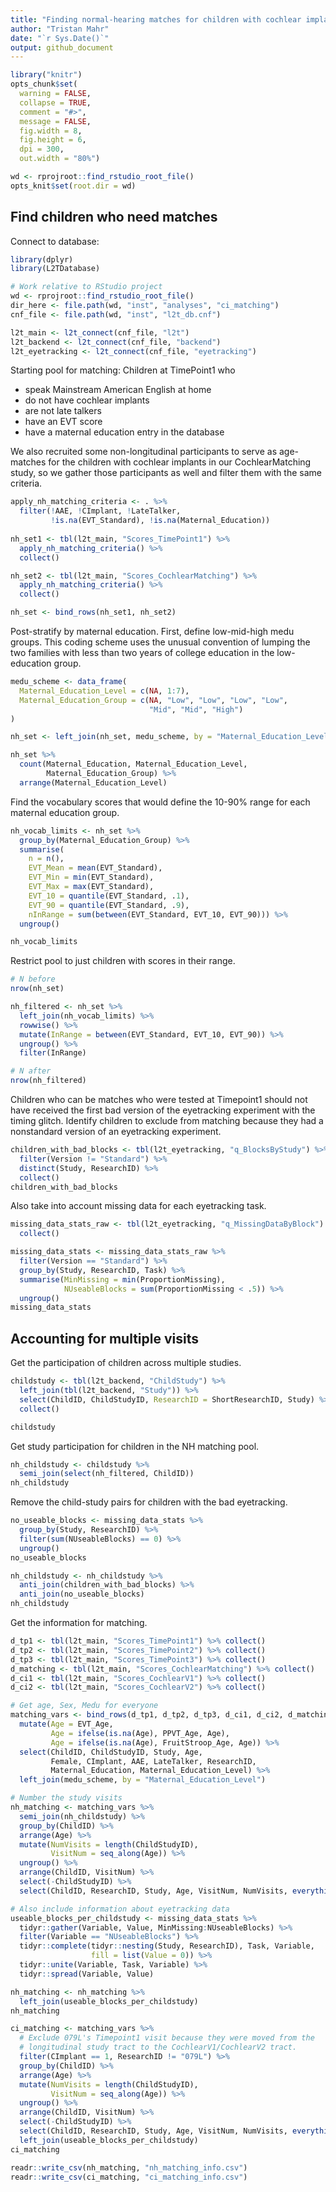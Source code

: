```yaml
---
title: "Finding normal-hearing matches for children with cochlear implants"
author: "Tristan Mahr"
date: "`r Sys.Date()`"
output: github_document
---
```


```r
library("knitr")
opts_chunk$set(
  warning = FALSE,
  collapse = TRUE, 
  comment = "#>", 
  message = FALSE,
  fig.width = 8,
  fig.height = 6,
  dpi = 300,
  out.width = "80%")

wd <- rprojroot::find_rstudio_root_file()
opts_knit$set(root.dir = wd)
```

## Find children who need matches

Connect to database:

```r
library(dplyr)
library(L2TDatabase)

# Work relative to RStudio project
wd <- rprojroot::find_rstudio_root_file()
dir_here <- file.path(wd, "inst", "analyses", "ci_matching")
cnf_file <- file.path(wd, "inst", "l2t_db.cnf")

l2t_main <- l2t_connect(cnf_file, "l2t")
l2t_backend <- l2t_connect(cnf_file, "backend")
l2t_eyetracking <- l2t_connect(cnf_file, "eyetracking")
```


Starting pool for matching: Children at TimePoint1 who

* speak Mainstream American English at home
* do not have cochlear implants
* are not late talkers
* have an EVT score
* have a maternal education entry in the database

We also recruited some non-longitudinal participants to serve as age-matches for
the children with cochlear implants in our CochlearMatching study, so we gather
those participants as well and filter them with the same criteria.

```r
apply_nh_matching_criteria <- . %>% 
  filter(!AAE, !CImplant, !LateTalker, 
         !is.na(EVT_Standard), !is.na(Maternal_Education))
  
nh_set1 <- tbl(l2t_main, "Scores_TimePoint1") %>% 
  apply_nh_matching_criteria() %>% 
  collect()

nh_set2 <- tbl(l2t_main, "Scores_CochlearMatching") %>% 
  apply_nh_matching_criteria() %>% 
  collect()

nh_set <- bind_rows(nh_set1, nh_set2)
```

Post-stratify by maternal education. First, define low-mid-high medu groups.
This coding scheme uses the unusual convention of lumping the two families
with less than two years of college education in the low-education group.

```r
medu_scheme <- data_frame(
  Maternal_Education_Level = c(NA, 1:7),
  Maternal_Education_Group = c(NA, "Low", "Low", "Low", "Low", 
                               "Mid", "Mid", "High")
)

nh_set <- left_join(nh_set, medu_scheme, by = "Maternal_Education_Level")

nh_set %>% 
  count(Maternal_Education, Maternal_Education_Level, 
        Maternal_Education_Group) %>% 
  arrange(Maternal_Education_Level)
```

Find the vocabulary scores that would define the 10-90% range for each maternal
education group.

```r
nh_vocab_limits <- nh_set %>% 
  group_by(Maternal_Education_Group) %>% 
  summarise(
    n = n(),
    EVT_Mean = mean(EVT_Standard),
    EVT_Min = min(EVT_Standard), 
    EVT_Max = max(EVT_Standard),
    EVT_10 = quantile(EVT_Standard, .1),
    EVT_90 = quantile(EVT_Standard, .9),
    nInRange = sum(between(EVT_Standard, EVT_10, EVT_90))) %>% 
  ungroup()

nh_vocab_limits
```

Restrict pool to just children with scores in their range.

```r
# N before
nrow(nh_set)

nh_filtered <- nh_set %>% 
  left_join(nh_vocab_limits) %>% 
  rowwise() %>% 
  mutate(InRange = between(EVT_Standard, EVT_10, EVT_90)) %>% 
  ungroup() %>% 
  filter(InRange)

# N after
nrow(nh_filtered)
```

Children who can be matches who were tested at Timepoint1 should not have
received the first bad version of the eyetracking experiment with the timing
glitch. Identify children to exclude from matching because they had a
nonstandard version of an eyetracking experiment.

```r
children_with_bad_blocks <- tbl(l2t_eyetracking, "q_BlocksByStudy") %>% 
  filter(Version != "Standard") %>% 
  distinct(Study, ResearchID) %>% 
  collect()
children_with_bad_blocks
```

Also take into account missing data for each eyetracking task.

```r
missing_data_stats_raw <- tbl(l2t_eyetracking, "q_MissingDataByBlock") %>% 
  collect()

missing_data_stats <- missing_data_stats_raw %>% 
  filter(Version == "Standard") %>% 
  group_by(Study, ResearchID, Task) %>% 
  summarise(MinMissing = min(ProportionMissing),
            NUseableBlocks = sum(ProportionMissing < .5)) %>% 
  ungroup()
missing_data_stats
```


## Accounting for multiple visits

Get the participation of children across multiple studies.

```r
childstudy <- tbl(l2t_backend, "ChildStudy") %>% 
  left_join(tbl(l2t_backend, "Study")) %>% 
  select(ChildID, ChildStudyID, ResearchID = ShortResearchID, Study) %>% 
  collect()

childstudy
```

Get study participation for children in the NH matching pool.

```r
nh_childstudy <- childstudy %>% 
  semi_join(select(nh_filtered, ChildID))
nh_childstudy
```

Remove the child-study pairs for children with the bad eyetracking.

```r
no_useable_blocks <- missing_data_stats %>% 
  group_by(Study, ResearchID) %>% 
  filter(sum(NUseableBlocks) == 0) %>% 
  ungroup()
no_useable_blocks

nh_childstudy <- nh_childstudy %>% 
  anti_join(children_with_bad_blocks) %>% 
  anti_join(no_useable_blocks)
nh_childstudy
```



Get the information for matching.

```r
d_tp1 <- tbl(l2t_main, "Scores_TimePoint1") %>% collect()
d_tp2 <- tbl(l2t_main, "Scores_TimePoint2") %>% collect()
d_tp3 <- tbl(l2t_main, "Scores_TimePoint3") %>% collect()
d_matching <- tbl(l2t_main, "Scores_CochlearMatching") %>% collect()
d_ci1 <- tbl(l2t_main, "Scores_CochlearV1") %>% collect()
d_ci2 <- tbl(l2t_main, "Scores_CochlearV2") %>% collect()

# Get age, Sex, Medu for everyone
matching_vars <- bind_rows(d_tp1, d_tp2, d_tp3, d_ci1, d_ci2, d_matching) %>% 
  mutate(Age = EVT_Age,
         Age = ifelse(is.na(Age), PPVT_Age, Age), 
         Age = ifelse(is.na(Age), FruitStroop_Age, Age)) %>% 
  select(ChildID, ChildStudyID, Study, Age, 
         Female, CImplant, AAE, LateTalker, ResearchID, 
         Maternal_Education, Maternal_Education_Level) %>% 
  left_join(medu_scheme, by = "Maternal_Education_Level")

# Number the study visits
nh_matching <- matching_vars %>% 
  semi_join(nh_childstudy) %>% 
  group_by(ChildID) %>% 
  arrange(Age) %>% 
  mutate(NumVisits = length(ChildStudyID),
         VisitNum = seq_along(Age)) %>% 
  ungroup() %>% 
  arrange(ChildID, VisitNum) %>% 
  select(-ChildStudyID) %>% 
  select(ChildID, ResearchID, Study, Age, VisitNum, NumVisits, everything())

# Also include information about eyetracking data
useable_blocks_per_childstudy <- missing_data_stats %>% 
  tidyr::gather(Variable, Value, MinMissing:NUseableBlocks) %>% 
  filter(Variable == "NUseableBlocks") %>% 
  tidyr::complete(tidyr::nesting(Study, ResearchID), Task, Variable, 
                  fill = list(Value = 0)) %>% 
  tidyr::unite(Variable, Task, Variable) %>% 
  tidyr::spread(Variable, Value)

nh_matching <- nh_matching %>% 
  left_join(useable_blocks_per_childstudy)
nh_matching

ci_matching <- matching_vars %>% 
  # Exclude 079L's Timepoint1 visit because they were moved from the
  # longitudinal study tract to the CochlearV1/CochlearV2 tract.
  filter(CImplant == 1, ResearchID != "079L") %>% 
  group_by(ChildID) %>% 
  arrange(Age) %>% 
  mutate(NumVisits = length(ChildStudyID),
         VisitNum = seq_along(Age)) %>% 
  ungroup() %>% 
  arrange(ChildID, VisitNum) %>% 
  select(-ChildStudyID) %>% 
  select(ChildID, ResearchID, Study, Age, VisitNum, NumVisits, everything()) %>% 
  left_join(useable_blocks_per_childstudy)
ci_matching

readr::write_csv(nh_matching, "nh_matching_info.csv")
readr::write_csv(ci_matching, "ci_matching_info.csv")
```

